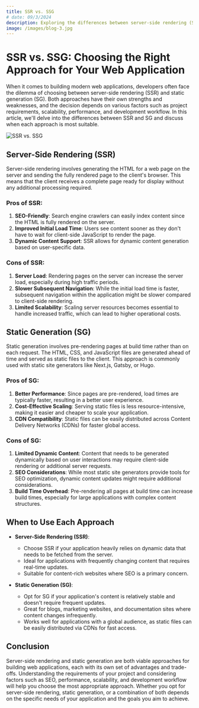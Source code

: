 ```yaml
---
title: SSR vs. SSG
# date: 09/3/2024
description: Exploring the differences between server-side rendering (SSR) and static generation (SG) in web application development.
image: /images/blog-3.jpg
---
```


# SSR vs. SSG: Choosing the Right Approach for Your Web Application

When it comes to building modern web applications, developers often face the
dilemma of choosing between server-side rendering (SSR) and static generation
(SG). Both approaches have their own strengths and weaknesses, and the decision
depends on various factors such as project requirements, scalability,
performance, and development workflow. In this article, we'll delve into the
differences between SSR and SG and discuss when each approach is most suitable.

![SSR vs. SSG](/images/blog-3.jpg)

## Server-Side Rendering (SSR)

Server-side rendering involves generating the HTML for a web page on the server
and sending the fully rendered page to the client's browser. This means that the
client receives a complete page ready for display without any additional
processing required.

### Pros of SSR:

1. **SEO-Friendly**: Search engine crawlers can easily index content since the
   HTML is fully rendered on the server.
2. **Improved Initial Load Time**: Users see content sooner as they don't have
   to wait for client-side JavaScript to render the page.
3. **Dynamic Content Support**: SSR allows for dynamic content generation based
   on user-specific data.

### Cons of SSR:

1. **Server Load**: Rendering pages on the server can increase the server load,
   especially during high traffic periods.
2. **Slower Subsequent Navigation**: While the initial load time is faster,
   subsequent navigation within the application might be slower compared to
   client-side rendering.
3. **Limited Scalability**: Scaling server resources becomes essential to handle
   increased traffic, which can lead to higher operational costs.

## Static Generation (SG)

Static generation involves pre-rendering pages at build time rather than on each
request. The HTML, CSS, and JavaScript files are generated ahead of time and
served as static files to the client. This approach is commonly used with static
site generators like Next.js, Gatsby, or Hugo.

### Pros of SG:

1. **Better Performance**: Since pages are pre-rendered, load times are
   typically faster, resulting in a better user experience.
2. **Cost-Effective Scaling**: Serving static files is less resource-intensive,
   making it easier and cheaper to scale your application.
3. **CDN Compatibility**: Static files can be easily distributed across Content
   Delivery Networks (CDNs) for faster global access.

### Cons of SG:

1. **Limited Dynamic Content**: Content that needs to be generated dynamically
   based on user interactions may require client-side rendering or additional
   server requests.
2. **SEO Considerations**: While most static site generators provide tools for
   SEO optimization, dynamic content updates might require additional
   considerations.
3. **Build Time Overhead**: Pre-rendering all pages at build time can increase
   build times, especially for large applications with complex content
   structures.

## When to Use Each Approach

- **Server-Side Rendering (SSR)**:

  - Choose SSR if your application heavily relies on dynamic data that needs to
    be fetched from the server.
  - Ideal for applications with frequently changing content that requires
    real-time updates.
  - Suitable for content-rich websites where SEO is a primary concern.

- **Static Generation (SG)**:
  - Opt for SG if your application's content is relatively stable and doesn't
    require frequent updates.
  - Great for blogs, marketing websites, and documentation sites where content
    changes infrequently.
  - Works well for applications with a global audience, as static files can be
    easily distributed via CDNs for fast access.

## Conclusion

Server-side rendering and static generation are both viable approaches for
building web applications, each with its own set of advantages and trade-offs.
Understanding the requirements of your project and considering factors such as
SEO, performance, scalability, and development workflow will help you choose the
most appropriate approach. Whether you opt for server-side rendering, static
generation, or a combination of both depends on the specific needs of your
application and the goals you aim to achieve.
